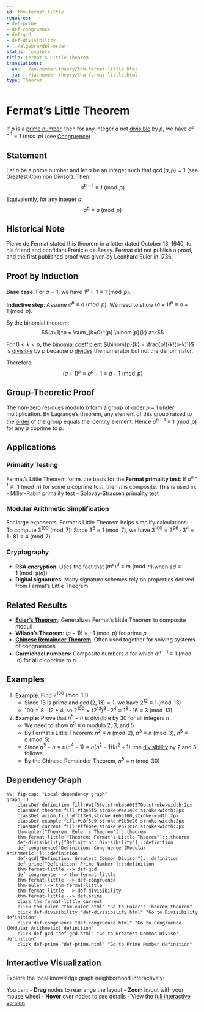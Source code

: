 ```yaml
---
id: thm-fermat-little
requires:
- def-prime
- def-congruence
- def-gcd
- def-divisibility
- ../algebra/def-order
status: complete
title: Fermat's Little Theorem
translations:
  en: ../en/number-theory/thm-fermat-little.html
  ja: ../ja/number-theory/thm-fermat-little.html
type: Theorem
---
```


# Fermat's Little Theorem {#thm-fermat-little}

If $p$ is a [prime number](def-prime.qmd), then for any integer $a$ not [divisible](def-divisibility.qmd) by $p$, we have $a^{p-1} \equiv 1 \pmod{p}$ (see [Congruence](def-congruence.qmd)).

## Statement

Let $p$ be a prime number and let $a$ be an integer such that $\gcd(a, p) = 1$ (see [Greatest Common Divisor](def-gcd.qmd)). Then:
$$a^{p-1} \equiv 1 \pmod{p}$$

Equivalently, for any integer $a$:
$$a^p \equiv a \pmod{p}$$

## Historical Note

Pierre de Fermat stated this theorem in a letter dated October 18, 1640, to his friend and confidant Frénicle de Bessy. Fermat did not publish a proof, and the first published proof was given by Leonhard Euler in 1736.

## Proof by Induction

**Base case**: For $a = 1$, we have $1^p = 1 \equiv 1 \pmod{p}$.

**Inductive step**: Assume $a^p \equiv a \pmod{p}$. We need to show $(a+1)^p \equiv a+1 \pmod{p}$.

By the binomial theorem:
$$(a+1)^p = \sum_{k=0}^{p} \binom{p}{k} a^k$$

For $0 < k < p$, the [binomial coefficient](../combinatorics/def-binomial-coefficient.qmd) $\binom{p}{k} = \frac{p!}{k!(p-k)!}$ is [divisible](def-divisibility.qmd) by $p$ because $p$ [divides](def-divisibility.qmd) the numerator but not the denominator.

Therefore:
$$(a+1)^p \equiv a^p + 1 \equiv a + 1 \pmod{p}$$

## Group-Theoretic Proof

The non-zero residues modulo $p$ form a group of [order](../algebra/def-order.qmd) $p-1$ under multiplication. By Lagrange's theorem, any element of this group raised to the [order](../algebra/def-order.qmd) of the group equals the identity element. Hence $a^{p-1} \equiv 1 \pmod{p}$ for any $a$ coprime to $p$.

## Applications

### Primality Testing

Fermat's Little Theorem forms the basis for the **Fermat primality test**: If $a^{n-1} \not\equiv 1 \pmod{n}$ for some $a$ coprime to $n$, then $n$ is composite. This is used in:
- Miller-Rabin primality test
- Solovay-Strassen primality test

### Modular Arithmetic Simplification

For large exponents, Fermat's Little Theorem helps simplify calculations:
- To compute $3^{100} \pmod{7}$: Since $3^6 \equiv 1 \pmod{7}$, we have $3^{100} = 3^{96} \cdot 3^4 \equiv 1 \cdot 81 \equiv 4 \pmod{7}$

### Cryptography

- **RSA encryption**: Uses the fact that $(m^e)^d \equiv m \pmod{n}$ when $ed \equiv 1 \pmod{\phi(n)}$
- **Digital signatures**: Many signature schemes rely on properties derived from Fermat's Little Theorem

## Related Results

- **[Euler's Theorem](thm-euler.qmd)**: Generalizes Fermat's Little Theorem to composite moduli
- **Wilson's Theorem**: $(p-1)! \equiv -1 \pmod{p}$ for prime $p$
- **[Chinese Remainder Theorem](thm-chinese-remainder.qmd)**: Often used together for solving systems of congruences
- **Carmichael numbers**: Composite numbers $n$ for which $a^{n-1} \equiv 1 \pmod{n}$ for all $a$ coprime to $n$

## Examples

1. **Example**: Find $2^{100} \pmod{13}$
   - Since $13$ is prime and $\gcd(2, 13) = 1$, we have $2^{12} \equiv 1 \pmod{13}$
   - $100 = 8 \cdot 12 + 4$, so $2^{100} = (2^{12})^8 \cdot 2^4 \equiv 1^8 \cdot 16 \equiv 3 \pmod{13}$

2. **Example**: Prove that $n^5 - n$ is [divisible](def-divisibility.qmd) by $30$ for all integers $n$
   - We need to show $n^5 \equiv n$ modulo $2$, $3$, and $5$
   - By Fermat's Little Theorem: $n^2 \equiv n \pmod{2}$, $n^3 \equiv n \pmod{3}$, $n^5 \equiv n \pmod{5}$
   - Since $n^5 - n = n(n^4 - 1) = n(n^2-1)(n^2+1)$, the [divisibility](def-divisibility.qmd) by $2$ and $3$ follows
   - By the Chinese Remainder Theorem, $n^5 \equiv n \pmod{30}$

## Dependency Graph

```mermaid
%%| fig-cap: "Local dependency graph"
graph TD
    classDef definition fill:#e1f5fe,stroke:#01579b,stroke-width:2px
    classDef theorem fill:#f3e5f5,stroke:#4a148c,stroke-width:2px
    classDef axiom fill:#fff3e0,stroke:#e65100,stroke-width:2px
    classDef example fill:#e8f5e9,stroke:#1b5e20,stroke-width:2px
    classDef current fill:#ffebee,stroke:#b71c1c,stroke-width:3px
    thm-euler["Theorem: Euler's Theorem"]:::theorem
    thm-fermat-little["Theorem: Fermat's Little Theorem"]:::theorem
    def-divisibility["Definition: Divisibility"]:::definition
    def-congruence["Definition: Congruence (Modular Arithmetic)"]:::definition
    def-gcd["Definition: Greatest Common Divisor"]:::definition
    def-prime["Definition: Prime Number"]:::definition
    thm-fermat-little --> def-gcd
    def-congruence --> thm-fermat-little
    thm-fermat-little --> def-congruence
    thm-euler --> thm-fermat-little
    thm-fermat-little --> def-divisibility
    thm-fermat-little --> def-prime
    class thm-fermat-little current
    click thm-euler "thm-euler.html" "Go to Euler's Theorem theorem"
    click def-divisibility "def-divisibility.html" "Go to Divisibility definition"
    click def-congruence "def-congruence.html" "Go to Congruence (Modular Arithmetic) definition"
    click def-gcd "def-gcd.html" "Go to Greatest Common Divisor definition"
    click def-prime "def-prime.html" "Go to Prime Number definition"
```

## Interactive Visualization

Explore the local knowledge graph neighborhood interactively:

::: {.graph-viz data-id="thm-fermat-little" data-width="700" data-height="500"}
:::

You can:
- **Drag** nodes to rearrange the layout
- **Zoom** in/out with your mouse wheel
- **Hover** over nodes to see details
- View the [full interactive version](../../output/interactive/en/thm-fermat-little.html){target="_blank"}
